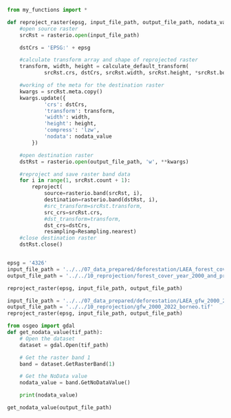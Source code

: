 
```python
from my_functions import *
```

```python
def reproject_raster(epsg, input_file_path, output_file_path, nodata_value=0):
    #open source raster
    srcRst = rasterio.open(input_file_path)

    dstCrs = 'EPSG:' + epsg

    #calculate transform array and shape of reprojected raster
    transform, width, height = calculate_default_transform(
            srcRst.crs, dstCrs, srcRst.width, srcRst.height, *srcRst.bounds)

    #working of the meta for the destination raster
    kwargs = srcRst.meta.copy()
    kwargs.update({
            'crs': dstCrs,
            'transform': transform,
            'width': width,
            'height': height,
            'compress': 'lzw',
            'nodata': nodata_value
        })

    #open destination raster
    dstRst = rasterio.open(output_file_path, 'w', **kwargs)

    #reproject and save raster band data
    for i in range(1, srcRst.count + 1):
        reproject(
            source=rasterio.band(srcRst, i),
            destination=rasterio.band(dstRst, i),
            #src_transform=srcRst.transform,
            src_crs=srcRst.crs,
            #dst_transform=transform,
            dst_crs=dstCrs,
            resampling=Resampling.nearest)
    #close destination raster
    dstRst.close()


epsg = '4326'
input_file_path = '../../07_data_prepared/deforestation/LAEA_forest_cover_year_2000_and_primary.tif'
output_file_path = '../../10_reprojection/forest_cover_year_2000_and_primary.tif'

reproject_raster(epsg, input_file_path, output_file_path)

input_file_path = '../../07_data_prepared/deforestation/LAEA_gfw_2000_2022_borneo.tif'
output_file_path = '../../10_reprojection/gfw_2000_2022_borneo.tif'
reproject_raster(epsg, input_file_path, output_file_path)
```


```python
from osgeo import gdal
def get_nodata_value(tif_path):
    # Open the dataset
    dataset = gdal.Open(tif_path)

    # Get the raster band 1
    band = dataset.GetRasterBand(1)

    # Get the NoData value
    nodata_value = band.GetNoDataValue()

    print(nodata_value)

get_nodata_value(output_file_path)

```